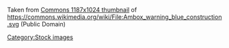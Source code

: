 Taken from [https://upload.wikimedia.org/wikipedia/commons/thumb/e/e1/Ambox_warning_blue_construction.svg/1187px-Ambox_warning_blue_construction.svg.png Commons 1187x1024 thumbnail] of https://commons.wikimedia.org/wiki/File:Ambox_warning_blue_construction.svg (Public Domain)

[[Category:Stock images]]